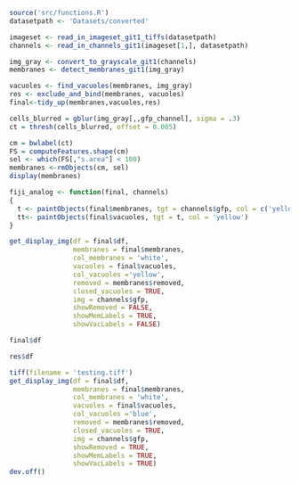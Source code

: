 
```r
source('src/functions.R')
datasetpath <- 'Datasets/converted'
```


```r
imageset <- read_in_imageset_git1_tiffs(datasetpath)
channels <- read_in_channels_git1(imageset[1,], datasetpath)
```

```r

img_gray <- convert_to_grayscale_git1(channels)
membranes <- detect_membranes_git1(img_gray)

vacuoles <- find_vacuoles(membranes, img_gray)
res <- exclude_and_bind(membranes, vacuoles)
final<-tidy_up(membranes,vacuoles,res)
```

```r
cells_blurred = gblur(img_gray[,,gfp_channel], sigma = .3)
ct = thresh(cells_blurred, offset = 0.005)

cm = bwlabel(ct)
FS = computeFeatures.shape(cm)
sel <- which(FS[,"s.area"] < 100)
membranes <-rmObjects(cm, sel)
display(membranes)
```




```r
fiji_analog <- function(final, channels)
{
  t <- paintObjects(final$membranes, tgt = channels$gfp, col = c('yellow','yellow'))
  tt<- paintObjects(final$vacuoles, tgt = t, col = 'yellow')
}
```


```r
get_display_img(df = final$df,
                membranes = final$membranes, 
                col_membranes = 'white', 
                vacuoles = final$vacuoles, 
                col_vacuoles ='yellow', 
                removed = membranes$removed,
                closed_vacuoles = TRUE, 
                img = channels$gfp, 
                showRemoved = FALSE, 
                showMemLabels = TRUE, 
                showVacLabels = FALSE)
```

```r
final$df
```


```r
res$df

```

```r
tiff(filename = 'testing.tiff')
get_display_img(df = final$df,
                membranes = final$membranes, 
                col_membranes = 'white', 
                vacuoles = final$vacuoles, 
                col_vacuoles ='blue', 
                removed = membranes$removed,
                closed_vacuoles = TRUE, 
                img = channels$gfp, 
                showRemoved = TRUE, 
                showMemLabels = TRUE, 
                showVacLabels = TRUE)
dev.off()

```













